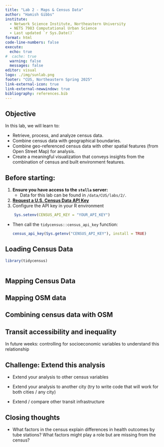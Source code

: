 ```yaml
---
title: "Lab 2 - Maps & Census Data"
author: "Hamish Gibbs"
institute:
  - Network Science Institute, Northeastern University
  - NETS 7983 Computational Urban Science
  - Last updated `r Sys.Date()`
format: html
code-line-numbers: false
execute:
  echo: true
#  cache: true
  warning: false
  messages: false
editor: visual
logo: ./img/sunlab.png
footer: "CUS, Northeastern Spring 2025"
link-external-icon: true
link-external-newwindow: true
bibliography: references.bib
---
```


## Objective

In this lab, we will learn to:

-   Retrieve, process, and analyze census data.
-   Combine census data with geographical boundaries.
-   Combine geo-referenced census data with other spatial features (from Open Street Map) for analysis.
-   Create a meaningful visualization that conveys insights from the combination of census and built environment features.

## Before starting:

1.  **Ensure you have access to the `stella` server:**
    -   Data for this lab can be found in `/data/CUS/labs/2/`.
2.  [**Request a U.S. Census Data API Key**](https://api.census.gov/data/key_signup.html)
3.  Configure the API key in your R environment

``` r
    Sys.setenv(CENSUS_API_KEY = "YOUR_API_KEY")
```

-   Then call the `tidycensus::census_api_key` function:

    ```r
    census_api_key(Sys.getenv("CENSUS_API_KEY"), install = TRUE)
    ```

## Loading Census Data

```r
library(tidycensus)
 
```

## Mapping Census Data

## Mapping OSM data

## Combining census data with OSM

## Transit accessibility and inequality

In future weeks: controlling for socioeconomic variables to understand this relationship

## Challenge: Extend this analysis

-   Extend your analysis to other census variables

-   Extend your analysis to another city (try to write code that will work for both cities / any city)

-   Extend / compare other transit infrastructure

## Closing thoughts

-   What factors in the census explain differences in health outcomes by tube stations? What factors might play a role but are missing from the census?